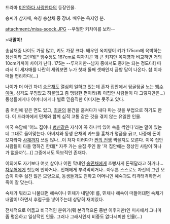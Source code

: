 드라마 [[미안하다 사랑한다]]의 등장인물.

송씨가 삼자매, 속칭 송삼채 중 장녀. 배우는 옥지영 분.

attachment:/misa-soock.JPG 
--우월한 키차이를 보라--

>'''내말이!'''

송삼채중 나이도 가장 많고, 키도 가장 크다. 배우인 옥지영이 키가 175cm에 육박하는 장신이라 그런데[* 임수정도 167cm로 여자치곤 꽤 큰 키지만 옥지영과 비교하면 거의 10cm가까이 차이가 난다. 175는 --루저지만--남자 중에서도 중키는 되는 정도다!] 따라서 이 세자매를 나란히 세워보면 누가 첫째 둘째 셋째인지 금방 답이 나온다. 참 이자매들 편리하다(...)

나이가 더 어린 차녀 [[송은채]]도 열심히 일하고 있는데 혼자 집안에서 뒹굴뒹굴 노는 [[백수]]이며, 성격도 꾸밈없고 허물없고 좀 맹탕한 편이라(뭐 이집안 사람들이 다 그렇지만은...)동생들에게나 어머니에게나 별로 믿음직한 이미지는 못주고 있다.

좀 어린애 같은 면도 있고, [[최윤]]의 물건을 훔쳐다가 내다 파는 것을 부업으로 하기도 한다. 이 드라마에서 민채와 함께 심적 고통 같은 것을 겪지 않는 유일한 인물.

미국 속담에 '어느 집이나 [[병신]]같은 자식이 꼭 하나씩 있어 속을 썩인다'라는 말이 있는데 그대로 들어맞는다. 아버지와 동생 은채의 카드를 훔쳐가 명품을 긁고, 나중에 돈이 모자라자 [[사채]]까지 쓰질 않나...이 처자 이러다가 [[쩐의 전쟁]] 찍을지도 모른다. 이쪽 집안 사람들이 다들 맹하긴 한데[* 자주 가는 술집 주인 왈 '저 집안에는 정상인 사람이 하나가 없을까'(...)] 그중에서도 독보적인 존재다. 

이외에도 자기보다 여섯 살이나 어린 막내인 [[송민채]]에게 호빵사게 돈꿔달라고 하거나...[[차무혁]]에게 첫눈에 반하거나...민채에게 부려먹히거나...아무튼 스스로도 자신의 그런 모습이 아주 싫진 않은 모양으로, 동생들과도 친하고 어머니인 혜숙과도 티격태격하면서 죽이 잘 맞는다. 

숙채가 뭐라고 나불대면 혜숙이나 민채가 내말이! 를, 민채나 혜숙이 떠들어대면 숙채가 내말이! 하면서 후렴구를 넣어주는데 상당히 재미있다. 

전체적으로 어둡고 비극적인 분위기(뭐 본격적으론 중반 이후지만)인 미사에서 그나마 좀 평온하고 일상적인 인물. 그러나 그래서인지 비중도 없다시피한 인물(...)

